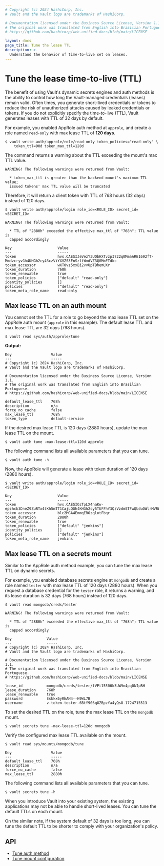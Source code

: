 ```yaml
---
# Copyright (c) 2024 HashiCorp, Inc.
# Vault and the Vault logo are trademarks of HashiCorp.

# Documentation licensed under the Business Source License, Version 1.1.
# The original work was translated from English into Brazilian Portuguese.
# https://github.com/hashicorp/web-unified-docs/blob/main/LICENSE

layout: docs
page_title: Tune the lease TTL
description: >-
  Understand the behavior of time-to-live set on leases.
---
```


# Tune the lease time-to-live (TTL)

The benefit of using Vault's dynamic secrets engines and auth methods is the
ability to control how long the Vault-managed credentials (leases) remain valid.
Often times, you generate short-lived credentials or tokens to reduce the risk
of unauthorized attacks caused by leaked credentials or tokens. If you do not
explicitly specify the time-to-live (TTL), Vault generates leases with TTL of 32
days by default.

For example, you enabled AppRole auth method at `approle`, and create a role
named `read-only` with max lease TTL of **120 days**.

```shell-session
$ vault write auth/approle/role/read-only token_policies="read-only" \
    token_ttl=90d token_max_ttl=120d
```

The command returns a warning about the TTL exceeding the mount's max TTL value.

<CodeBlockConfig hideClipboard>

```plaintext
WARNING! The following warnings were returned from Vault:

  * token_max_ttl is greater than the backend mount's maximum TTL value;
  issued tokens' max TTL value will be truncated
```

</CodeBlockConfig>


Therefore, it will return a client token with TTL of 768 hours (32 days) instead
of 120 days.

<CodeBlockConfig highlight="12" hideClipboard>

```shell-session
$ vault write auth/approle/login role_id=<ROLE_ID> secret_id=<SECRET_ID>

WARNING! The following warnings were returned from Vault:

  * TTL of "2880h" exceeded the effective max_ttl of "768h"; TTL value is
  capped accordingly

Key                     Value
---                     -----
token                   hvs.CAESIJeVezY3UObHXTvzpI722q0MmaARB1692fT-MmdzcryvGh4KHGh2cy43czViYXVZS3FnSzltWmdVZ3Q0MmFTdkc
token_accessor          wXTOvz5xxBi2vvUpTBhemUXr
token_duration          768h
token_renewable         true
token_policies          ["default" "read-only"]
identity_policies       []
policies                ["default" "read-only"]
token_meta_role_name    read-only
```

</CodeBlockConfig>

## Max lease TTL on an auth mount

You cannot set the TTL for a role to go beyond the max lease TTL set on the
AppRole auth mount (`approle` in this example). The default lease TTL and max
lease TTL are 32 days (768 hours).

```shell-session
$ vault read sys/auth/approle/tune
```

**Output:**

<CodeBlockConfig highlight="3,6" hideClipboard>

```plaintext
Key                  Value
---                  -----
# Copyright (c) 2024 HashiCorp, Inc.
# Vault and the Vault logo are trademarks of HashiCorp.

# Documentation licensed under the Business Source License, Version 1.1.
# The original work was translated from English into Brazilian Portuguese.
# https://github.com/hashicorp/web-unified-docs/blob/main/LICENSE

default_lease_ttl    768h
description          n/a
force_no_cache       false
max_lease_ttl        768h
token_type           default-service
```

</CodeBlockConfig>

If the desired max lease TTL is 120 days (2880 hours), update the max lease TTL
on the mount.

```shell-session
$ vault auth tune -max-lease-ttl=120d approle
```

The following command lists all available parameters that you can tune.

```shell-session
$ vault auth tune -h
```

Now, the AppRole will generate a lease with token duration of 120 days (2880 hours).

<CodeBlockConfig highlight="7" hideClipboard>

```shell-session
$ vault write auth/approle/login role_id=<ROLE_ID> secret_id=<SECRET_ID>

Key                     Value
---                     -----
token                   hvs.CAESIOzTpLX4naKw-epzhcb3DneZ9ZuRTx4tKh5mTT1CajLQGh4KHGh2cy5TUFFhY3QzVzdmSTFwQUduOWlrMVRWaUE
token_accessor          blc2MGA4EmmqEROzqlotFbqr
token_duration          2880h
token_renewable         true
token_policies          ["default" "jenkins"]
identity_policies       []
policies                ["default" "jenkins"]
token_meta_role_name    jenkins
```

</CodeBlockConfig>


## Max lease TTL on a secrets mount

Similar to the AppRole auth method example, you can tune the max lease TTL on
dynamic secrets.

For example, you enabled database secrets engine at `mongodb` and create a role
named `tester` with max lease TTL of 120 days (2880 hours). When you request a
database credential for the `tester` role, it returns a warning, and its lease
duration is 32 days (768 hours) instead of 120 days.

<CodeBlockConfig hideClipboard highlight="11">

```shell-session
$ vault read mongodb/creds/tester

WARNING! The following warnings were returned from Vault:

  * TTL of "2880h" exceeded the effective max_ttl of "768h"; TTL value is
  capped accordingly

Key                Value
---                -----
# Copyright (c) 2024 HashiCorp, Inc.
# Vault and the Vault logo are trademarks of HashiCorp.

# Documentation licensed under the Business Source License, Version 1.1.
# The original work was translated from English into Brazilian Portuguese.
# https://github.com/hashicorp/web-unified-docs/blob/main/LICENSE

lease_id           mongodb/creds/tester/fVPt15506k3UW9n4pq0kIpBH
lease_duration     768h
lease_renewable    true
password           Eskkx6yRhAN4--H9WL7B
username           v-token-tester-6BtY903qOZBpzYa4yQs8-1724715513
```

</CodeBlockConfig>

To set the desired TTL on the role, tune the max lease TTL on the `mongodb`
mount.

```shell-session
$ vault secrets tune -max-lease-ttl=120d mongodb
```

Verify the configured max lease TTL available on the mount.

<CodeBlockConfig hideClipboard highlight="8">

```shell-session
$ vault read sys/mounts/mongodb/tune

Key                  Value
---                  -----
default_lease_ttl    768h
description          n/a
force_no_cache       false
max_lease_ttl        2880h
```

</CodeBlockConfig>

The following command lists all available parameters that you can tune.

```shell-session
$ vault secrets tune -h
```

When you introduce Vault into your existing system, the existing applications
may not be able to handle short-lived leases. You can tune the default TTLs
on each mount.

On the similar note, if the system default of 32 days is too long, you can tune
the default TTL to be shorter to comply with your organization's policy.

## API

- [Tune auth method](/vault/api-docs/system/auth#tune-auth-method)
- [Tune mount configuration](/vault/api-docs/system/mounts#tune-mount-configuration)
